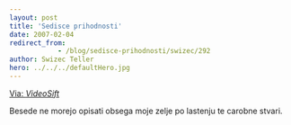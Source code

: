 ```yaml
---
layout: post
title: 'Sedisce prihodnosti'
date: 2007-02-04
redirect_from: 
            - /blog/sedisce-prihodnosti/swizec/292
author: Swizec Teller
hero: ../../../defaultHero.jpg
---
```

[Via: _VideoSift_](http://www.videosift.com)

Besede ne morejo opisati obsega moje zelje po lastenju te carobne stvari.